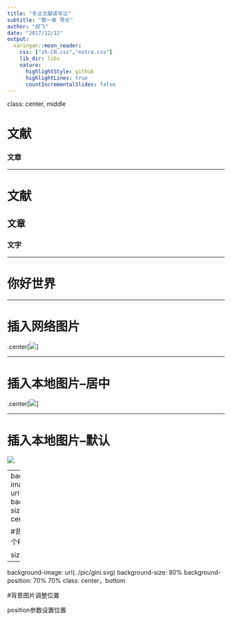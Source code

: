 ---
title: "专业文献读写议"
subtitle: "第一章 导论"
author: "邱飞"
date: "2017/12/12"
output:
  xaringan::moon_reader:
    css: ["zh-CN.css","extra.css"]
    lib_dir: libs
    nature:
      highlightStyle: github
      highlightLines: true
      countIncrementalSlides: false
---

class: center, middle

# 文献

### 文章


---

# 文献

## 文章

### 文字

---

# 你好世界


---

# 插入网络图片


.center[![](https://upload.wikimedia.org/wikipedia/commons/7/7e/Mudra-Naruto-KageBunshin.svg)]

---

# 插入本地图片--居中


.center[![](../pic/gini.svg)]

---

# 插入本地图片--默认


![](../pic/gini.svg)

---
background-image: url(../pic/gini.svg)
background-size: cover
class: center

#背景图片占满整个PPT 

size参数设置大小

---
background-image: url(../pic/gini.svg)
background-size: 80%
background-position: 70% 70%
class: center，bottom

#背景图片调整位置

position参数设置位置
